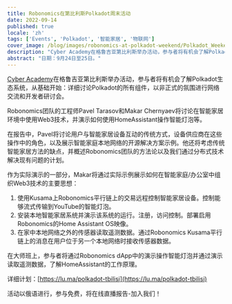 ```yaml
---
title: Robonomics在第比利斯Polkadot周末活动
date: 2022-09-14
published: true
locale: 'zh'
tags: ['Events', 'Polkadot', '智能家居', '物联网']
cover_image: /blog/images/robonomics-at-polkadot-weekend/Polkadot_Weekend_Georgia.jpg
description: "Cyber Academy在格鲁吉亚第比利斯举办活动，参与者将有机会了解Polkadot生态系统，从基础开始：详细讨论Polkadot的所有组件，以非正式的氛围进行网络交流和开发者研讨会。"
abstract: "日期：9月24日至25日。"
---
```


[Cyber Academy](https://cyberacademy.dev/)在格鲁吉亚第比利斯举办活动，参与者将有机会了解Polkadot生态系统，从基础开始：详细讨论Polkadot的所有组件，以非正式的氛围进行网络交流和开发者研讨会。

Robonomics团队的工程师Pavel Tarasov和Makar Chernyaev将讨论在智能家居环境中使用Web3技术，并演示如何使用HomeAssistant操作智能灯泡等。

在报告中，Pavel将讨论用户与智能家居设备互动的传统方式，设备供应商在这些操作中的角色，以及展示智能家庭本地网络的开源解决方案示例。他还将考虑传统智能家居方法的缺点，并概述Robonomics团队的方法论以及我们通过分布式技术解决现有问题的计划。

作为实际演示的一部分，Makar将通过实际示例展示如何在智能家庭/办公室中组织Web3技术的主要思想：


1. 使用Kusama上Robonomics平行链上的交易远程控制智能家居设备。控制能够流式传输到YouTube的智能灯泡。
2. 安装本地智能家居系统并演示该系统的运行。注册，访问控制。部署启用Robonomics的Home Assistant OS映像。
3. 在家中本地网络之外的传感器读取遥测数据。通过Robonomics Kusama平行链上的消息在用户位于另一个本地网络时接收传感器数据。

在大师班上，参与者将通过Robonomics dApp中的演示操作智能灯泡并通过演示读取遥测数据，了解HomeAssistant的工作原理。

详细计划：[https://lu.ma/polkadot-tbilisi](https://lu.ma/polkadot-tbilisi)

活动以俄语进行，参与免费，将在线直播报告-加入我们！